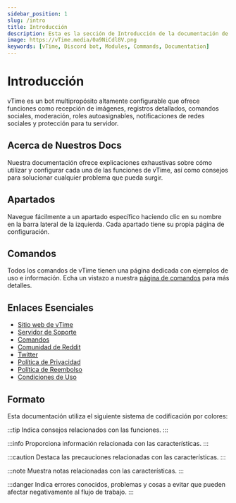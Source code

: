 ```yaml
---
sidebar_position: 1
slug: /intro
title: Introducción
description: Esta es la sección de Introducción de la documentación de vTime. Proporciona una visión general de las características del bot, apartados, comandos y recursos esenciales, junto con un sistema de codificación por colores para formatear la información.
image: https://vTime.media/0a9NiCdl8V.png
keywords: [vTime, Discord bot, Modules, Commands, Documentation]
---
```


# Introducción

vTime es un bot multipropósito altamente configurable que ofrece funciones como recepción de imágenes, registros detallados, comandos sociales, moderación, roles autoasignables, notificaciones de redes sociales y protección para tu servidor.

## Acerca de Nuestros Docs

Nuestra documentación ofrece explicaciones exhaustivas sobre cómo utilizar y configurar cada una de las funciones de vTime, así como consejos para solucionar cualquier problema que pueda surgir.

## Apartados

Navegue fácilmente a un apartado específico haciendo clic en su nombre en la barra lateral de la izquierda. Cada apartado tiene su propia página de configuración.

## Comandos

Todos los comandos de vTime tienen una página dedicada con ejemplos de uso e información. Echa un vistazo a nuestra [página de comandos](https://vTime.io/commands) para más detalles.

## Enlaces Esenciales

- [Sitio web de vTime](https://vTime.io/)
- [Servidor de Soporte](https://discord.gg/vTime)
- [Comandos](https://vTime.io/commands)
- [Comunidad de Reddit](https://www.reddit.com/r/vTime)
- [Twitter](https://twitter.com/tryvTime)
- [Política de Privacidad](https://vTime.io/privacy-policy)
- [Política de Reembolso](https://vTime.io/refund-policy)
- [Condiciones de Uso](https://vTime.io/terms-of-use)

## Formato

Esta documentación utiliza el siguiente sistema de codificación por colores:

:::tip
Indica consejos relacionados con las funciones.
:::

:::info
Proporciona información relacionada con las características.
:::

:::caution
Destaca las precauciones relacionadas con las características.
:::

:::note
Muestra notas relacionadas con las características.
:::

:::danger
Indica errores conocidos, problemas y cosas a evitar que pueden afectar negativamente al flujo de trabajo.
:::
